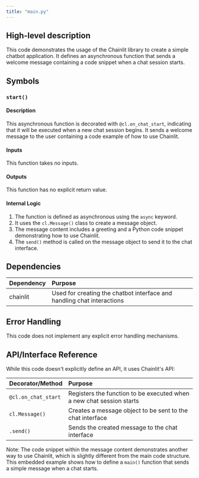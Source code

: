 ```yaml
---
title: "main.py"
---
```


## High-level description
This code demonstrates the usage of the Chainlit library to create a simple chatbot application. It defines an asynchronous function that sends a welcome message containing a code snippet when a chat session starts.

## Symbols

### `start()`
#### Description
This asynchronous function is decorated with `@cl.on_chat_start`, indicating that it will be executed when a new chat session begins. It sends a welcome message to the user containing a code example of how to use Chainlit.

#### Inputs
This function takes no inputs.

#### Outputs
This function has no explicit return value.

#### Internal Logic
1. The function is defined as asynchronous using the `async` keyword.
2. It uses the `cl.Message()` class to create a message object.
3. The message content includes a greeting and a Python code snippet demonstrating how to use Chainlit.
4. The `send()` method is called on the message object to send it to the chat interface.

## Dependencies
| Dependency | Purpose |
|:-----------|:--------|
| chainlit | Used for creating the chatbot interface and handling chat interactions |

## Error Handling
This code does not implement any explicit error handling mechanisms.

## API/Interface Reference
While this code doesn't explicitly define an API, it uses Chainlit's API:

| Decorator/Method | Purpose |
|:-----------------|:--------|
| `@cl.on_chat_start` | Registers the function to be executed when a new chat session starts |
| `cl.Message()` | Creates a message object to be sent to the chat interface |
| `.send()` | Sends the created message to the chat interface |

Note: The code snippet within the message content demonstrates another way to use Chainlit, which is slightly different from the main code structure. This embedded example shows how to define a `main()` function that sends a simple message when a chat starts.